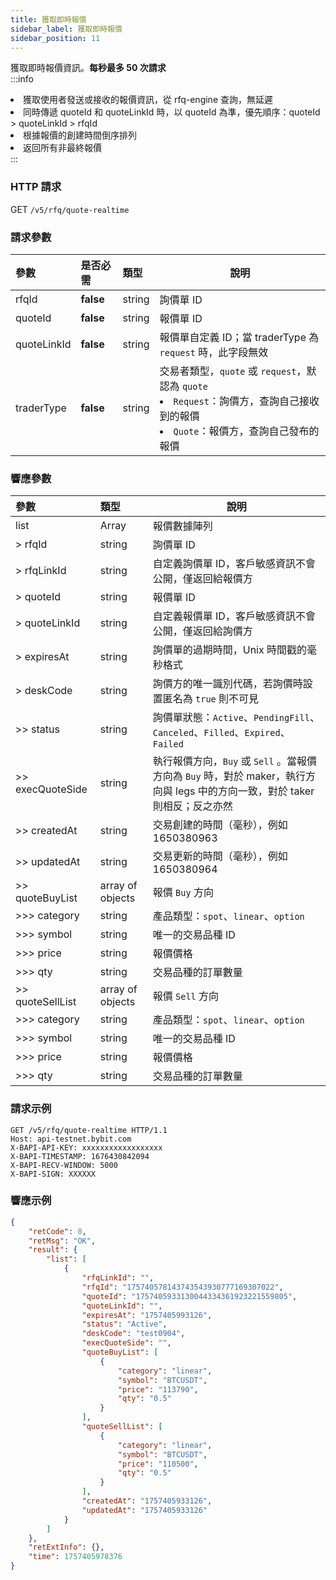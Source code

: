 ```yaml
---
title: 獲取即時報價
sidebar_label: 獲取即時報價
sidebar_position: 11
---
```

獲取即時報價資訊。**每秒最多 50 次請求**  
:::info
<li>獲取使用者發送或接收的報價資訊，從 rfq-engine 查詢，無延遲</li>
<li>同時傳遞 quoteId 和 quoteLinkId 時，以 quoteId 為準，優先順序：quoteId > quoteLinkId > rfqId</li>
<li>根據報價的創建時間倒序排列</li>
<li>返回所有非最終報價</li>
:::

### HTTP 請求
GET `/v5/rfq/quote-realtime`

### 請求參數
| 參數 | 是否必需 | 類型 | 說明 |
|:----- |:-------|:-----|------ |
|rfqId |**false** |string|詢價單 ID|
|quoteId |**false** |string|報價單 ID|
|quoteLinkId |**false**  |string |報價單自定義 ID；當 traderType 為 `request` 時，此字段無效|
|traderType |**false**  |string |交易者類型，`quote` 或 `request`，默認為 `quote`<li>`Request`：詢價方，查詢自己接收到的報價</li><li>`Quote`：報價方，查詢自己發布的報價</li>|

### 響應參數
| 參數 | 類型 | 說明 |
|:----- |:-----|----- |
|list |Array |報價數據陣列|
|> rfqId |string |詢價單 ID|
|> rfqLinkId |string |自定義詢價單 ID，客戶敏感資訊不會公開，僅返回給報價方 |
|> quoteId |string |報價單 ID|
|> quoteLinkId |string |自定義報價單 ID，客戶敏感資訊不會公開，僅返回給詢價方 |
|> expiresAt |string |詢價單的過期時間，Unix 時間戳的毫秒格式 |
|> deskCode |string |詢價方的唯一識別代碼，若詢價時設置匿名為 `true` 則不可見 |
|>> status |string |詢價單狀態：`Active`、`PendingFill`、`Canceled`、`Filled`、`Expired`、`Failed` |
|>> execQuoteSide |string |執行報價方向，`Buy` 或 `Sell` 。當報價方向為 `Buy` 時，對於 maker，執行方向與 legs 中的方向一致，對於 taker 則相反；反之亦然 |
|>> createdAt |string |交易創建的時間（毫秒），例如 1650380963 |
|>> updatedAt |string |交易更新的時間（毫秒），例如 1650380964 |
|>> quoteBuyList |array of objects |報價 `Buy` 方向 |
|>>> category |string |產品類型：`spot`、`linear`、`option` |
|>>> symbol |string |唯一的交易品種 ID|
|>>> price |string |報價價格|
|>>> qty |string |交易品種的訂單數量 |
|>> quoteSellList |array of objects |報價 `Sell` 方向 |
|>>> category |string |產品類型：`spot`、`linear`、`option` |
|>>> symbol |string |唯一的交易品種 ID|
|>>> price |string |報價價格|
|>>> qty |string |交易品種的訂單數量 |

### 請求示例

```http
GET /v5/rfq/quote-realtime HTTP/1.1
Host: api-testnet.bybit.com
X-BAPI-API-KEY: xxxxxxxxxxxxxxxxxx
X-BAPI-TIMESTAMP: 1676430842094
X-BAPI-RECV-WINDOW: 5000
X-BAPI-SIGN: XXXXXX
```

### 響應示例

```json
{
    "retCode": 0,
    "retMsg": "OK",
    "result": {
        "list": [
            {
                "rfqLinkId": "",
                "rfqId": "175740578143743543930777169307022",
                "quoteId": "1757405933130044334361923221559805",
                "quoteLinkId": "",
                "expiresAt": "1757405993126",
                "status": "Active",
                "deskCode": "test0904",
                "execQuoteSide": "",
                "quoteBuyList": [
                    {
                        "category": "linear",
                        "symbol": "BTCUSDT",
                        "price": "113790",
                        "qty": "0.5"
                    }
                ],
                "quoteSellList": [
                    {
                        "category": "linear",
                        "symbol": "BTCUSDT",
                        "price": "110500",
                        "qty": "0.5"
                    }
                ],
                "createdAt": "1757405933126",
                "updatedAt": "1757405933126"
            }
        ]
    },
    "retExtInfo": {},
    "time": 1757405978376
}
```
